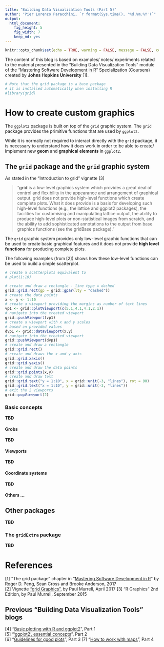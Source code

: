 ```yaml
---
title: "Building Data Visualization Tools (Part 5)"
author: "Pier Lorenzo Paracchini, `r format(Sys.time(), '%d.%m.%Y')`"
output: 
  html_document: 
    fig_height: 5
    fig_width: 7
    keep_md: yes
---
```


```r
knitr::opts_chunk$set(echo = TRUE, warning = FALSE, message = FALSE, collapse = TRUE)
```

The content of this blog is based on examples/ notes/ experiments related to the material presented in the "Building Data Visualization Tools" module of the "[Mastering Software Development in R](https://www.coursera.org/specializations/r)" Specialization (Coursera) created by __Johns Hopkins University__ [1].

```r
# Note that the grid package is a base package
# it is installed automatically when installing R
#library(grid)
```

# How to create custom graphics

The `ggplot2` package is built on top of the `grid` graphic system. The `grid` package provides the primitive functions that are used by `ggplot2`. 

While it is normally not required to interact directly with the `grid` package, it is necessary to understand how it does work in order to be able to create/ implement new __geom__ and __graphical elements__ in `ggplot2`.

## The `grid` package and the `grid` graphic system

As stated in the "Introduction to grid" vignette [3]  

> "__grid__ is a low-level graphics system which provides a great deal of control and flexibility in the appearance and arrangement of graphical output. grid does not provide high-level functions which create complete plots. What it does provide is a basis for developing such high-level functions (e.g., the lattice and ggplot2 packages), the facilities for customising and manipulating lattice output, the ability to produce high-level plots or non-statistical images from scratch, and the ability to add sophisticated annotations to the output from base graphics functions (see the gridBase package)."

The `grid` graphic system provides only low-level graphic functions that can be used to create basic graphical features and it does not provide __high level functions__ for producing complete plots. 

The following examples (from [2]) shows how these low-level functions can be used to build a simple scatterplot.

```r
# create a scatterplots equivalent to 
# plot(1:10)

# create and draw a rectangle - line type = dashed
grid::grid.rect(gp = grid::gpar(lty = "dashed"))
# create the data points
x <- y <- 1:10
# create a viewport providing the margins as number of text lines
vp1 <- grid::plotViewport(c(5.1,4.1,4.1,2.1))
# navigate into the created viewport
grid::pushViewport(vp1)
# create a viewport with x and y scales
# based on provided values
dvp1 <- grid::dataViewport(x,y)
# navigate into the created viewport
grid::pushViewport(dvp1)
# create and draw a rectangle
grid::grid.rect()
# create and draws the x and y axis
grid::grid.xaxis()
grid::grid.yaxis()
# create and draw the data points
grid::grid.points(x,y)
# create and draw text
grid::grid.text("y = 1:10", x = grid::unit(-3, "lines"), rot = 90)
grid::grid.text("x = 1:10", y = grid::unit(-3, "lines"))
# exit the 2 viewports
grid::popViewport(2)
```

### Basic concepts

__TBD__

#### Grobs

__TBD__

#### Viewports

__TBD__

#### Coordinate systems

__TBD__

#### Others ...

## Other packages

__TBD__

### The `gridExtra` package

__TBD__

# References

[1] "The grid package" chapter in "[Mastering Software Development in R](http://rdpeng.github.io/RProgDA/the-grid-package.html)" by Roger D. Peng, Sean Cross and Brooke Anderson, 2017  
[2] Vignette ["grid Graphics"](https://stat.ethz.ch/R-manual/R-devel/library/grid/doc/grid.pdf), by Paul Murrell, April 2017 
[3] "R Graphics" 2nd Edition, by Paul Murrell, September 2015

## Previous "Building Data Visualization Tools" blogs

[4] "[Basic plotting with R and ggplot2](https://pparacch.github.io/2017/07/06/plotting_in_R_ggplot2_part_1.html)", Part 1  
[5] "['ggplot2', essential concepts](https://pparacch.github.io/2017/07/14/plotting_in_R_ggplot2_part_2.html)", Part 2  
[6] "[Guidelines for good plots](https://pparacch.github.io/2017/07/18/plotting_in_R_ggplot2_part_3.html)", Part 3
[7] "[How to work with maps](https://pparacch.github.io/2017/08/28/plotting_in_R_ggplot2_part_4.html)", Part 4
